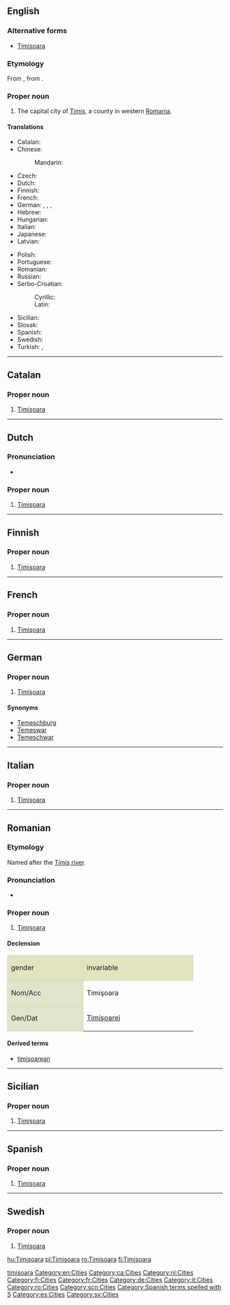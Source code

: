 ==English==
{{wikipedia}}

===Alternative forms===
* [[Timisoara]]

===Etymology===
From {{etyl|ro|en}} {{term|Timişoara|lang=ro}}, from {{etyl|hu|en}} {{term|Temesvár|lang=hu}}.

===Proper noun===
{{en-proper noun}}

# The capital city of [[w:Timiş|Timiş]], a county in western [[Romania]].

====Translations====
{{trans-top|city in Romania}}
* Catalan: {{t-|ca|Timişoara}}
* Chinese:
*: Mandarin: {{t|cmn|蒂米什瓦拉|tr=Dìmǐshíwǎlā|sc=Hani}}
* Czech: {{t+|cs|Temešvár|m}}
* Dutch: {{t-|nl|Timişoara}}
* Finnish: {{t+|fi|Timişoara}}
* French: {{t-|fr|Timişoara|f}}
* German: {{t-|de|Timişoara|n}}, {{t-|de|Temeschburg|n}}, {{t-|de|Temeswar|n}}, {{t-|de|Temeschwar|n}}
* Hebrew: {{t-|he|טימישוארה}}
* Hungarian: {{t+|hu|Temesvár}}
* Italian: {{t-|it|Timişoara}}
* Japanese: {{t-|ja|ティミショアラ|tr=Timishoara}}
* Latvian: {{t-|lv|Timišoara|f}}
{{trans-mid}}
* Polish: {{t-|pl|Temeszwar|m}}
* Portuguese: {{t-|pt|Timisoara}}
* Romanian: {{t+|ro|Timișoara}}
* Russian: {{t-|ru|Тимишоара|f|tr=Timišoára}}
* Serbo-Croatian:
*: Cyrillic: {{t-|sh|Темишвар|m|sc=Cyrl}}
*: Latin: {{t-|sh|Temišvar|m}}
* Sicilian: {{t-|scn|Timişoara}}
* Slovak: {{t-|sk|Temešvár|m}}
* Spanish: {{t-|es|Timişoara}}
* Swedish: {{t-|sv|Timişoara}}
* Turkish: {{t-|tr|Tamışvar}}, {{t-|tr|Temeşvar}}
{{trans-bottom}}

[[Category:English terms spelled with Ş|timisoara]]
[[Category:en:Cities]]

----

==Catalan==
{{wikipedia|lang=ca}}

===Proper noun===
{{ca-proper noun|f}}

# [[#English|Timişoara]]

[[Category:ca:Cities]]

----

==Dutch==
{{wikipedia|lang=nl}}

===Pronunciation===
* {{IPA|/ˌti.mi.ʃo.ˈwaːra/|lang=nl}}

===Proper noun===
{{head|nl|proper noun}}

# [[#English|Timişoara]]

[[Category:nl:Cities]]

----

==Finnish==
{{wikipedia|lang=fi}}

===Proper noun===
{{fi-proper noun}}

# [[#English|Timişoara]]

[[Category:fi:Cities]]

----

==French==
{{wikipedia|lang=fr}}

===Proper noun===
{{head|fr|proper noun|gender=f}}

# [[#English|Timişoara]]

[[Category:fr:Cities]]

----

==German==
{{wikipedia|lang=de}}

===Proper noun===
{{head|de|proper noun}} {{f}}

# [[#English|Timişoara]]

====Synonyms====
* [[Temeschburg]]
* [[Temeswar]]
* [[Temeschwar]]

[[Category:de:Cities]]

----

==Italian==
{{wikipedia|lang=it}}

===Proper noun===
{{head|it|proper noun|gender=f}}

# [[#English|Timişoara]]

[[Category:it:Cities]]

----

==Romanian==
{{wikipedia|lang=ro}}

===Etymology===
Named after the [[:w:Timiş river|Timiş river]].

===Pronunciation===
* {{audio-IPA|Timisoara.ogg|/ti.miˈʃwa.ra/|lang=ro}}

===Proper noun===
{{head|ro|proper noun|gender=f}}

# [[#English|Timişoara]]

====Declension====
<center>
{| style="background:#F0F0F0;border:1px solid #d0d0d0;padding:.2em"

|-
| style="width:10em;background:#e2e4c0;border:1px solid #d0d0d0" | gender {{f}}
! style="width:15em;background:#e2e4c0;border:1px solid #d0d0d0" | invariable

|-
! style="height:3em;background:#e2e4cb;border:1px solid #d0d0d0" | Nom/Acc
| Timişoara

|-
! style="height:3em;background:#e2e4cb;border:1px solid #d0d0d0" | Gen/Dat
| [[Timişoarei]]

|}</center>

====Derived terms====
* [[timişoarean]]

[[Category:ro:Cities]]

----

==Sicilian==
{{wikipedia|lang=scn}}

===Proper noun===
{{head|scn|proper noun|gender=f}}

# [[#English|Timişoara]]

[[Category:scn:Cities]]

----

==Spanish==
{{wikipedia|lang=es}}

===Proper noun===
{{es-proper noun|f}}

# [[#English|Timişoara]]

[[Category:Spanish terms spelled with Ş]]
[[Category:es:Cities]]

----

==Swedish==
{{wikipedia|lang=sv}}

===Proper noun===
{{head|sv|proper noun|g=n}}

# [[#English|Timişoara]]

[[Category:sv:Cities]]

[[hu:Timişoara]]
[[pl:Timişoara]]
[[ro:Timişoara]]
[[fi:Timişoara]]